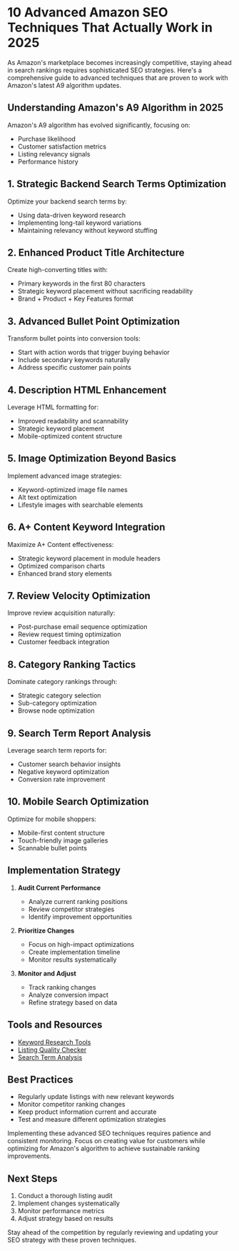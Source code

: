 # 10 Advanced Amazon SEO Techniques That Actually Work in 2025

As Amazon's marketplace becomes increasingly competitive, staying ahead in search rankings requires sophisticated SEO strategies. Here's a comprehensive guide to advanced techniques that are proven to work with Amazon's latest A9 algorithm updates.

## Understanding Amazon's A9 Algorithm in 2025

Amazon's A9 algorithm has evolved significantly, focusing on:

- Purchase likelihood
- Customer satisfaction metrics
- Listing relevancy signals
- Performance history

## 1. Strategic Backend Search Terms Optimization

Optimize your backend search terms by:

- Using data-driven keyword research
- Implementing long-tail keyword variations
- Maintaining relevancy without keyword stuffing

## 2. Enhanced Product Title Architecture

Create high-converting titles with:

- Primary keywords in the first 80 characters
- Strategic keyword placement without sacrificing readability
- Brand + Product + Key Features format

## 3. Advanced Bullet Point Optimization

Transform bullet points into conversion tools:

- Start with action words that trigger buying behavior
- Include secondary keywords naturally
- Address specific customer pain points

## 4. Description HTML Enhancement

Leverage HTML formatting for:

- Improved readability and scannability
- Strategic keyword placement
- Mobile-optimized content structure

## 5. Image Optimization Beyond Basics

Implement advanced image strategies:

- Keyword-optimized image file names
- Alt text optimization
- Lifestyle images with searchable elements

## 6. A+ Content Keyword Integration

Maximize A+ Content effectiveness:

- Strategic keyword placement in module headers
- Optimized comparison charts
- Enhanced brand story elements

## 7. Review Velocity Optimization

Improve review acquisition naturally:

- Post-purchase email sequence optimization
- Review request timing optimization
- Customer feedback integration

## 8. Category Ranking Tactics

Dominate category rankings through:

- Strategic category selection
- Sub-category optimization
- Browse node optimization

## 9. Search Term Report Analysis

Leverage search term reports for:

- Customer search behavior insights
- Negative keyword optimization
- Conversion rate improvement

## 10. Mobile Search Optimization

Optimize for mobile shoppers:

- Mobile-first content structure
- Touch-friendly image galleries
- Scannable bullet points

## Implementation Strategy

1. **Audit Current Performance**

   - Analyze current ranking positions
   - Review competitor strategies
   - Identify improvement opportunities

2. **Prioritize Changes**

   - Focus on high-impact optimizations
   - Create implementation timeline
   - Monitor results systematically

3. **Monitor and Adjust**
   - Track ranking changes
   - Analyze conversion impact
   - Refine strategy based on data

## Tools and Resources

- [Keyword Research Tools](/tools/keyword-analyzer)
- [Listing Quality Checker](/tools/listing-quality-checker)
- [Search Term Analysis](/tools/keyword-analyzer)

## Best Practices

- Regularly update listings with new relevant keywords
- Monitor competitor ranking changes
- Keep product information current and accurate
- Test and measure different optimization strategies

Implementing these advanced SEO techniques requires patience and consistent monitoring. Focus on creating value for customers while optimizing for Amazon's algorithm to achieve sustainable ranking improvements.

## Next Steps

1. Conduct a thorough listing audit
2. Implement changes systematically
3. Monitor performance metrics
4. Adjust strategy based on results

Stay ahead of the competition by regularly reviewing and updating your SEO strategy with these proven techniques.
